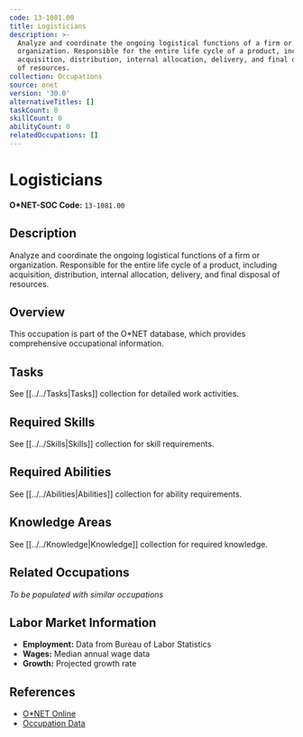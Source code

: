 ```yaml
---
code: 13-1081.00
title: Logisticians
description: >-
  Analyze and coordinate the ongoing logistical functions of a firm or
  organization. Responsible for the entire life cycle of a product, including
  acquisition, distribution, internal allocation, delivery, and final disposal
  of resources.
collection: Occupations
source: onet
version: '30.0'
alternativeTitles: []
taskCount: 0
skillCount: 0
abilityCount: 0
relatedOccupations: []
---
```

# Logisticians

**O*NET-SOC Code:** `13-1081.00`

## Description

Analyze and coordinate the ongoing logistical functions of a firm or organization. Responsible for the entire life cycle of a product, including acquisition, distribution, internal allocation, delivery, and final disposal of resources.

## Overview

This occupation is part of the O*NET database, which provides comprehensive occupational information.

## Tasks

See [[../../Tasks|Tasks]] collection for detailed work activities.

## Required Skills

See [[../../Skills|Skills]] collection for skill requirements.

## Required Abilities

See [[../../Abilities|Abilities]] collection for ability requirements.

## Knowledge Areas

See [[../../Knowledge|Knowledge]] collection for required knowledge.

## Related Occupations

*To be populated with similar occupations*

## Labor Market Information

- **Employment:** Data from Bureau of Labor Statistics
- **Wages:** Median annual wage data
- **Growth:** Projected growth rate

## References

- [O*NET Online](https://www.onetonline.org/link/summary/13-1081.00)
- [Occupation Data](https://www.onetcenter.org/)
